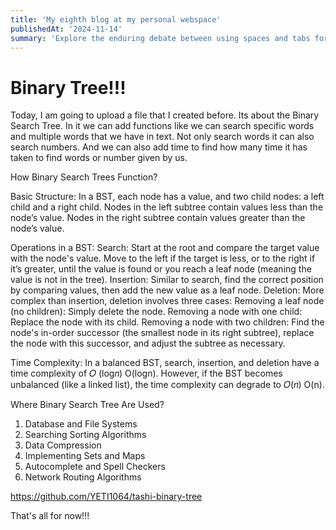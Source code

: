 ```yaml
---
title: 'My eighth blog at my personal webspace'
publishedAt: '2024-11-14'
summary: 'Explore the enduring debate between using spaces and tabs for code indentation, and why this choice matters more than you might think.'
---
```


# Binary Tree!!!

Today, I am going to upload a file that I created before.
Its about the Binary Search Tree. In it we can add functions like we can search specific words and multiple words that we have in text.
Not only search words it can also search numbers. And we can also add time to find how many time it has taken to find words or number given by us.

How Binary Search Trees Function?

Basic Structure:
In a BST, each node has a value, and two child nodes: a left child and a right child.
Nodes in the left subtree contain values less than the node’s value.
Nodes in the right subtree contain values greater than the node’s value.

Operations in a BST:
Search: Start at the root and compare the target value with the node's value. Move to the left if the target is less, or to the right if it’s greater, until the value is found or you reach a leaf node (meaning the value is not in the tree).
Insertion: Similar to search, find the correct position by comparing values, then add the new value as a leaf node.
Deletion: More complex than insertion, deletion involves three cases:
Removing a leaf node (no children): Simply delete the node.
Removing a node with one child: Replace the node with its child.
Removing a node with two children: Find the node's in-order successor (the smallest node in its right subtree), replace the node with this successor, and adjust the subtree as necessary.

Time Complexity:
In a balanced BST, search, insertion, and deletion have a time complexity of 𝑂 (log⁡𝑛) O(logn).
However, if the BST becomes unbalanced (like a linked list), the time complexity can degrade to 𝑂(𝑛) O(n).

Where Binary Search Tree Are Used?

1) Database and File Systems
2) Searching Sorting Algorithms
3) Data Compression
4) Implementing Sets and Maps
5) Autocomplete and Spell Checkers
6) Network Routing Algorithms


https://github.com/YETI1064/tashi-binary-tree

That's all for now!!!
